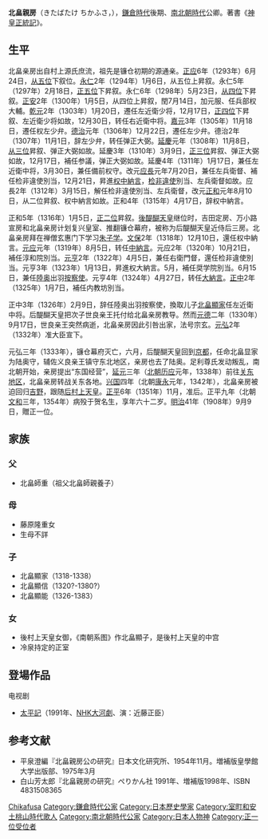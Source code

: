 {{東亞男性歷史人物
|名稱 =北畠 親房
|身份 =
|國家 =日本
|畫像=[[File:Kitabatake_Chikafusa.svg|200px]]
|說明=北畠親房（菊池容斎『前賢故実』）
|時代=鎌倉時代後期 - 南北朝時代
|出生日期 =[[正应|正应]]6年正月（1293年2月）
|逝世日期 =[[正平_(日本)|正平]]9年/[[文和|文和]]3年四月十七日（1354年5月10日）
|法號 =北畠親房 → 宗玄（法名）→ 觉空（法名）（传）天德院台宗觉元
|別名 =北畠准后、北畠一品、中院准后、中院入道一品（新葉集）
|墓葬 =奈良县五條市西吉野町賀名生華蔵院跡<br />[[奈良县|奈良县]]宇陀市室生室生寺 
|職官 =[[正二位|正二位]][[大納言|大納言]]、源氏長者<br />入道従一位准大臣、准后（南朝）<br />贈[[正一位|正一位]]（明治41年）
|主君=[[伏見天皇|伏見天皇]] → [[後伏見天皇|後伏見天皇]] → [[後二条天皇|後二条天皇]]→ [[花園天皇|花園天皇]] → [[後醍醐天皇|後醍醐天皇]] → [[後村上天皇|後村上天皇]]
|氏族=村上源氏中院流、北畠家
|父親=北畠師重
|嫡母=
|母親=藤原隆重女
|兄弟='''北畠親房'''、北畠実助、冷泉持房、北畠通房
|子=[[北畠顯家|北畠顯家]]<br />[[北畠顯信|北畠顯信]]<br />北畠顯能
|女=女子（後村上天皇女御）、女子（冷泉持定室）
|著作 =
|注釋=
}}
'''北畠親房'''（きたばたけ ちかふさ，{{bd|1293年||1354年|5月10日|}}），[[鎌倉時代|鎌倉時代]]後期、[[南北朝時代_(日本)|南北朝時代]]公卿。著書《[[神皇正統記|神皇正統記]]》。

== 生平 ==
北畠亲房出自村上源氏庶流，祖先是镰仓初期的源通亲。[[正应|正应]]6年（1293年）6月24日，[[从五位|从五位]]下叙位。[[永仁|永仁]]2年（1294年）1月6日，从五位上昇叙。永仁5年（1297年）2月18日，[[正五位|正五位]]下昇叙。永仁6年（1298年）5月23日，[[从四位|从四位]]下昇叙。[[正安|正安]]2年（1300年）1月5日，从四位上昇叙，閏7月14日，加元服、任兵部权大輔。[[乾元_(日本)|乾元]]2年（1303年）1月20日，遷任左近衛少将，12月17日，[[正四位|正四位]]下昇叙、左近衛少将如故，12月30日，转任右近衛中将。[[嘉元|嘉元]]3年（1305年）11月18日，遷任权左少弁。[[德治|德治]]元年（1306年）12月22日，遷任左少弁。德治2年（1307年）11月1日，辞左少弁，转任弹正大弼。[[延慶|延慶]]元年（1308年）11月8日，[[从三位|从三位]]昇叙、弹正大弼如故。延慶3年（1310年）3月9日，[[正三位|正三位]]昇叙、弹正大弼如故，12月17日，補任参議，弹正大弼如故。延慶4年（1311年）1月17日，兼任左近衛中将，3月30日，兼任備前权守。改元[[应長|应長]]元年7月20日，兼任左兵衛督、補任检非違使別当，12月21日，昇進[[权中納言|权中納言]]，[[检非違使|检非違使]]別当、左兵衛督如故。应長2年（1312年）3月15日，解任检非違使別当、左兵衛督，改元[[正和_(日本)|正和]]元年8月10日，从二位昇叙、权中納言如故。正和4年（1315年）4月17日，辞权中納言。

正和5年（1316年）1月5日，[[正二位|正二位]]昇叙。[[後醍醐天皇|後醍醐天皇]]继位时，吉田定房、万小路宣房和北畠亲房计划复兴皇室、推翻镰仓幕府，被称为后醍醐天皇近侍后三房。北畠亲房拜在禅僧玄惠门下学习[[朱子学|朱子学]]。[[文保|文保]]2年（1318年）12月10日，還任权中納言。[[元应|元应]]元年（1319年）8月5日，转任[[中納言|中納言]]。元应2年（1320年）10月21日，補任淳和院別当。[[元亨|元亨]]2年（1322年）4月5日，兼任右衛門督，還任检非違使別当。元亨3年（1323年）1月13日，昇進权大納言。5月，補任奨学院別当。6月15日，兼任[[陸奥|陸奥]]出羽[[按察使|按察使]]。元亨4年（1324年）4月27日，转任[[大納言|大納言]]。[[正中|正中]]2年（1325年）1月7日，補任内教坊別当。

正中3年（1326年）2月9日，辞任陸奥出羽按察使，換取儿子[[北畠顯家|北畠顯家]]任左近衛中将。后醍醐天皇把次子世良亲王托付给北畠亲房教导。然而[[元德|元德]]二年（1330年）9月17日，世良亲王突然病逝，北畠亲房因此引咎出家，法号宗玄。[[元弘|元弘]]2年（1332年）准大臣宣下。

元弘三年（1333年），镰仓幕府灭亡，六月，后醍醐天皇回到[[京都|京都]]，任命北畠显家为陆奥守，辅佐义良亲王镇守东北地区，亲房也去了陆奥。足利尊氏发动叛乱，南北朝开始，亲房提出“东国经营”，[[延元|延元]]三年（[[北朝|北朝]][[历应|历应]]元年，1338年）前往[[关东地区|关东地区]]，北畠亲房转战关东各地。[[興國_(後村上天皇)|兴国]]四年（北朝[[康永|康永]]元年，1342年），北畠亲房被迫回归[[吉野|吉野]]，跟随[[后村上天皇|后村上天皇]]。[[正平_(日本)|正平]]6年（1351年）11月，准后。正平九年（北朝[[文和|文和]]三年，1354年）病殁于贺名生，享年六十二岁。[[明治|明治]]41年（1908年）9月9日，贈正一位。
==家族==
===父===
* 北畠師重（祖父北畠師親養子）
===母===
* 藤原隆重女
* 生母不詳
===子===
*北畠顯家（1318-1338）
*北畠顯信（1320?-1380?）
*北畠顯能（1326-1383）
===女===
* 後村上天皇女御，《南朝系图》作北畠顯子，是後村上天皇的中宫
* 冷泉持定的正室

== 登場作品 ==
; 电视剧
* [[太平記_(大河劇)|太平記]]（1991年、[[NHK大河劇|NHK大河劇]]、演：近藤正臣）
==参考文献==
* 平泉澄編『北畠親房公の研究』日本文化研究所、1954年11月。増補版皇學館大学出版部、1975年3月
* 白山芳太郎『北畠親房の研究』ぺりかん社 1991年、増補版1998年、ISBN 4831508365

{{DEFAULTSORT:Kitabatake Chikafusa}}
[[Category:北畠家|Chikafusa]]
[[Category:鎌倉時代公家|Category:鎌倉時代公家]]
[[Category:日本歷史學家|Category:日本歷史學家]]
[[Category:室町和安土桃山時代歌人|Category:室町和安土桃山時代歌人]]
[[Category:南北朝時代公家|Category:南北朝時代公家]]
[[Category:日本人物神|Category:日本人物神]]
[[Category:正一位受位者|Category:正一位受位者]]